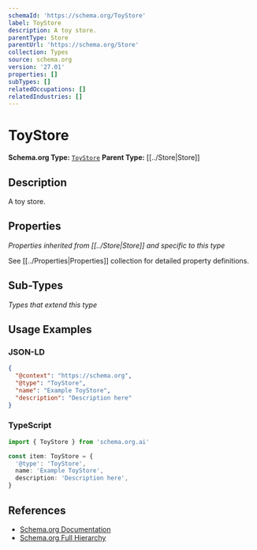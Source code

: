 ```yaml
---
schemaId: 'https://schema.org/ToyStore'
label: ToyStore
description: A toy store.
parentType: Store
parentUrl: 'https://schema.org/Store'
collection: Types
source: schema.org
version: '27.01'
properties: []
subTypes: []
relatedOccupations: []
relatedIndustries: []
---
```

# ToyStore

**Schema.org Type:** [`ToyStore`](https://schema.org/ToyStore)
**Parent Type:** [[../Store|Store]]

## Description

A toy store.

## Properties

*Properties inherited from [[../Store|Store]] and specific to this type*

See [[../Properties|Properties]] collection for detailed property definitions.

## Sub-Types

*Types that extend this type*

## Usage Examples

### JSON-LD

```json
{
  "@context": "https://schema.org",
  "@type": "ToyStore",
  "name": "Example ToyStore",
  "description": "Description here"
}
```

### TypeScript

```typescript
import { ToyStore } from 'schema.org.ai'

const item: ToyStore = {
  '@type': 'ToyStore',
  name: 'Example ToyStore',
  description: 'Description here',
}
```

## References

- [Schema.org Documentation](https://schema.org/ToyStore)
- [Schema.org Full Hierarchy](https://schema.org/docs/full.html)
